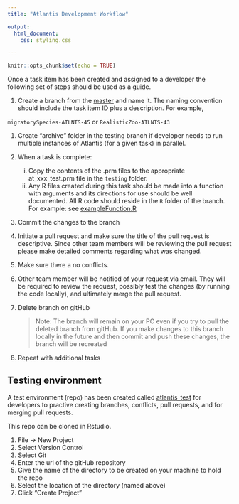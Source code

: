 ```yaml
---
title: "Atlantis Development Workflow"

output: 
  html_document:
    css: styling.css

---
```


```r
knitr::opts_chunk$set(echo = TRUE)
```


Once a task item has been created and assigned to a developer the following set of steps should be used as a guide.

1. Create a branch from the [master](https://github.com/NOAA-EDAB/neus-atlantis) and name it. The naming convention should include the task item ID plus a description. For example,

  `migratorySpecies-ATLNTS-45` or `RealisticZoo-ATLNTS-43`

1. Create "archive" folder in the testing branch if developer needs to run multiple instances of Atlantis (for a given task) in parallel.

1. When a task is complete:

    i. Copy the contents of the .prm files to the appropriate at_xxx_test.prm file in the `testing` folder.
    ii. Any R files created during this task should be made into a function with arguments and its directions for use should be well documented. All R code should reside in the `R` folder of the branch. For example: see [exampleFunction.R](https://raw.githubusercontent.com/NOAA-EDAB/neus-atlantis/master/R/exampleFunction.R)
    

1. Commit the changes to the branch

1. Initiate a pull request and make sure the title of the pull request is descriptive. Since other team members will be reviewing the pull request please make detailed comments regarding what was changed.

1. Make sure there a no conflicts.

1. Other team member will be notified of your request via email. They will be required to review the request, possibly test the changes (by running the code locally), and ultimately merge the pull request.

1. Delete branch on gitHub 

    > Note: The branch will remain on your PC even if you try to pull the deleted branch from gitHub. If you make changes to this branch locally in the future and then commit and push these changes,  the branch will be recreated

1. Repeat with additional tasks


## Testing environment

A test environment (repo) has been created called [atlantis_test](https://github.com/andybeet/atlantis_test) for developers to practive creating branches, conflicts, pull requests, and for merging pull requests. 

This repo can be cloned in Rstudio.

1. File -> New Project
1. Select Version Control
1. Select Git
1. Enter the url of the gitHub repository
1. Give the name of the directory to be created on your machine to hold the repo
1. Select the location of the directory (named above)
1. Click "Create Project"

